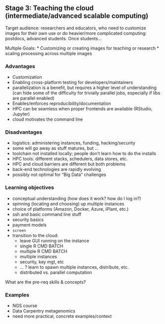 ## Stage 3: Teaching the cloud (intermediate/advanced scalable computing)

Target audience: researchers and educators, who need to customize images for their own use or do heavier/more complicated computing: postdocs, advanced students. Once students... 

Multiple Goals:
* Customizing or creating images for teaching or research
* scaling processing across multiple images

### Advantages

* Customization
* Enabling cross-platform testing for developers/maintainers
* parallelization is a benefit, but requires a higher level of understanding (can hide some of the difficulty for trivially parallel jobs, especially if libs are parallel enabled)
* Enables/enforces reproducibility/documentation
* HPC can be seamless when proper frontends are available (RStudio, Jupyter)
* cloud motivates the command line

### Disadvantages

* logistics: administering instances, funding, hacking/security
* some will go away as stuff matures, but ...
* toolchain not installed locally; people don't learn how to do the installs
* HPC tools: different stacks, schedulers, data stores, etc.
* HPC and cloud barriers are different but both problems
* back-end technologies are rapidly evolving
* possibly not optimal for “Big Data” challenges

###  Learning objectives

* conceptual understanding (how does it work? how do I log in?)
* spinning (locating and choosing) up multiple instances
* choice of platforms (Amazon, Docker, Azure, iPlant, etc.)
* ssh and basic command line stuff
* security basics
* payment models
* `screen`
* transition to the cloud:
    * leave GUI running on the instance
    * single R CMD BATCH
    * multiple R CMD BATCH
    * multiple instances
    * security, key mgt, etc
    * ... ? learn to spawn multiple instances, distribute, etc.
    * distributed vs. parallel computation

What are the pre-req skills & concepts?

### Examples

* NGS course
* Data Carpentry metagenomics
* need more practical, concrete examples/context
